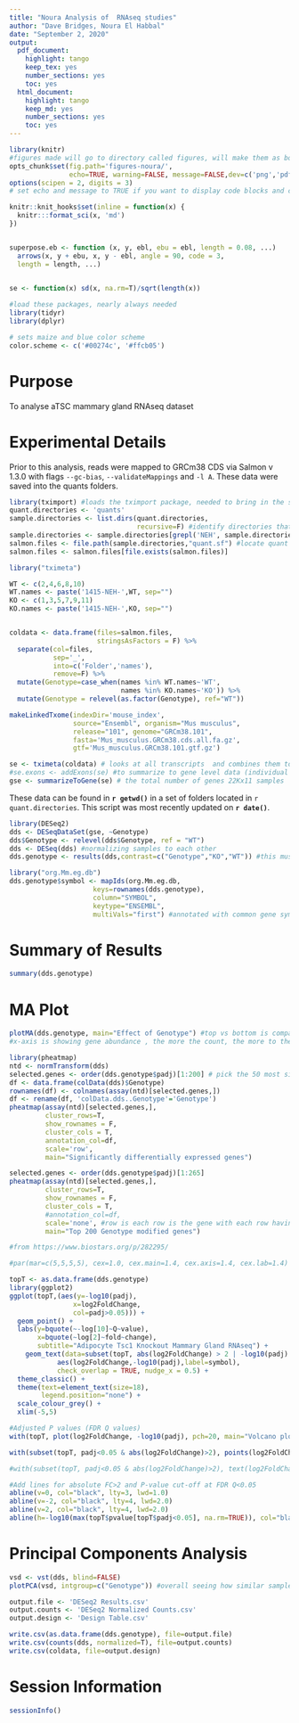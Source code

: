 ```yaml
---
title: "Noura Analysis of  RNAseq studies"
author: "Dave Bridges, Noura El Habbal"
date: "September 2, 2020"
output:
  pdf_document:
    highlight: tango
    keep_tex: yes
    number_sections: yes
    toc: yes
  html_document:
    highlight: tango
    keep_md: yes
    number_sections: yes
    toc: yes
---
```


```r
library(knitr)
#figures made will go to directory called figures, will make them as both png and pdf files 
opts_chunk$set(fig.path='figures-noura/',
               echo=TRUE, warning=FALSE, message=FALSE,dev=c('png','pdf'))
options(scipen = 2, digits = 3)
# set echo and message to TRUE if you want to display code blocks and code output respectively

knitr::knit_hooks$set(inline = function(x) {
  knitr:::format_sci(x, 'md')
})


superpose.eb <- function (x, y, ebl, ebu = ebl, length = 0.08, ...)
  arrows(x, y + ebu, x, y - ebl, angle = 90, code = 3,
  length = length, ...)

  
se <- function(x) sd(x, na.rm=T)/sqrt(length(x))

#load these packages, nearly always needed
library(tidyr)
library(dplyr)

# sets maize and blue color scheme
color.scheme <- c('#00274c', '#ffcb05')
```

# Purpose

To analyse aTSC mammary gland RNAseq dataset

# Experimental Details

Prior to this analysis, reads were mapped to GRCm38 CDS via Salmon v 1.3.0 with flags `--gc-bias`, `--validateMappings` and `-l A`.  These data were saved into the quants folders.

```r
library(tximport) #loads the tximport package, needed to bring in the salmon files
quant.directories <- 'quants'
sample.directories <- list.dirs(quant.directories, 
                                recursive=F) #identify directories that contain salmon output
sample.directories <- sample.directories[grepl('NEH', sample.directories)] #only noura samples
salmon.files <- file.path(sample.directories,"quant.sf") #locate quant files for each directory
salmon.files <- salmon.files[file.exists(salmon.files)]

library("tximeta")

WT <- c(2,4,6,8,10)
WT.names <- paste('1415-NEH-',WT, sep="")
KO <- c(1,3,5,7,9,11)
KO.names <- paste('1415-NEH-',KO, sep="")


coldata <- data.frame(files=salmon.files, 
                      stringsAsFactors = F) %>%
  separate(col=files,
           sep='_',
           into=c('Folder','names'),
           remove=F) %>%
  mutate(Genotype=case_when(names %in% WT.names~'WT',
                            names %in% KO.names~'KO')) %>%
  mutate(Genotype = relevel(as.factor(Genotype), ref="WT"))

makeLinkedTxome(indexDir='mouse_index',
                source="Ensembl", organism="Mus musculus",
                release="101", genome="GRCm38.101",
                fasta='Mus_musculus.GRCm38.cds.all.fa.gz',
                gtf='Mus_musculus.GRCm38.101.gtf.gz')

se <- tximeta(coldata) # looks at all transcripts  and combines them together
#se.exons <- addExons(se) #to summarize to gene level data (individual exons, not done yet)
gse <- summarizeToGene(se) # the total number of genes 22Kx11 samples
```

These data can be found in **`r getwd()`** in a set of folders located in `r quant.directories`. This script was most recently updated on **`r date()`**.

```r
library(DESeq2)
dds <- DESeqDataSet(gse, ~Genotype)
dds$Genotype <- relevel(dds$Genotype, ref = "WT")
dds <- DESeq(dds) #normalizing samples to each other
dds.genotype <- results(dds,contrast=c("Genotype","KO","WT")) #this must be column - numerator - denominator

library("org.Mm.eg.db")
dds.genotype$symbol <- mapIds(org.Mm.eg.db,
                     keys=rownames(dds.genotype),
                     column="SYMBOL",
                     keytype="ENSEMBL",
                     multiVals="first") #annotated with common gene symbols
```

# Summary of Results

```r
summary(dds.genotype) 
```



# MA Plot

```r
plotMA(dds.genotype, main="Effect of Genotype") #top vs bottom is comparing the 2 genotypes KO vs WT differences, 0x-axis means there is no difference in that gene's expression 
#x-axis is showing gene abundance , the more the count, the more to the right the dot will be 
```

```r
library(pheatmap)
ntd <- normTransform(dds)
selected.genes <- order(dds.genotype$padj)[1:200] # pick the 50 most significantly changed genes (up vs down)
df <- data.frame(colData(dds)$Genotype)
rownames(df) <- colnames(assay(ntd)[selected.genes,])
df <- rename(df, 'colData.dds..Genotype'='Genotype')
pheatmap(assay(ntd)[selected.genes,],
         cluster_rows=T,
         show_rownames = F,
         cluster_cols = T,
         annotation_col=df,
         scale='row',
         main="Significantly differentially expressed genes")

selected.genes <- order(dds.genotype$padj)[1:265]
pheatmap(assay(ntd)[selected.genes,],
         cluster_rows=T,
         show_rownames = F,
         cluster_cols = T,
         #annotation_col=df,
         scale='none', #row is each row is the gene with each row having the same average value, normalized. In scale none, each row is still a ngene but no longer with normalized expression, harder to see since genes have different expression levels 
         main="Top 200 Genotype modified genes")
```

```r
#from https://www.biostars.org/p/282295/

#par(mar=c(5,5,5,5), cex=1.0, cex.main=1.4, cex.axis=1.4, cex.lab=1.4)

topT <- as.data.frame(dds.genotype)
library(ggplot2)
ggplot(topT,(aes(y=-log10(padj),
                x=log2FoldChange,
                col=padj>0.05))) +
  geom_point() +
  labs(y=bquote(~-log[10]~Q~value),
       x=bquote(~log[2]~fold~change),
       subtitle="Adipocyte Tsc1 Knockout Mammary Gland RNAseq") +
    geom_text(data=subset(topT, abs(log2FoldChange) > 2 | -log10(padj) > 2.5),
            aes(log2FoldChange,-log10(padj),label=symbol),
            check_overlap = TRUE, nudge_x = 0.5) +
  theme_classic() +
  theme(text=element_text(size=18),
        legend.position="none") +
  scale_colour_grey() +
  xlim(-5,5)

#Adjusted P values (FDR Q values)
with(topT, plot(log2FoldChange, -log10(padj), pch=20, main="Volcano plot", cex=1.0, xlab=bquote(~log[2]~fold~change), ylab=bquote(~-log[10]~Q~value)))

with(subset(topT, padj<0.05 & abs(log2FoldChange)>2), points(log2FoldChange, -log10(padj), pch=20, col="red", cex=0.5))

#with(subset(topT, padj<0.05 & abs(log2FoldChange)>2), text(log2FoldChange, -log10(padj), labels=subset(rownames(topT), topT$padj<0.05 & abs(topT$log2FoldChange)>2), cex=0.8, pos=3))

#Add lines for absolute FC>2 and P-value cut-off at FDR Q<0.05
abline(v=0, col="black", lty=3, lwd=1.0)
abline(v=-2, col="black", lty=4, lwd=2.0)
abline(v=2, col="black", lty=4, lwd=2.0)
abline(h=-log10(max(topT$pvalue[topT$padj<0.05], na.rm=TRUE)), col="black", lty=4, lwd=2.0)
```

# Principal Components Analysis

```r
vsd <- vst(dds, blind=FALSE)
plotPCA(vsd, intgroup=c("Genotype")) #overall seeing how similar samples are to each other, across sample variance, this is not due to genotype since the genotypes are not clustered alone in two separate clusters
```

```r
output.file <- 'DESeq2 Results.csv'
output.counts <- 'DESeq2 Normalized Counts.csv'
output.design <- 'Design Table.csv'

write.csv(as.data.frame(dds.genotype), file=output.file)
write.csv(counts(dds, normalized=T), file=output.counts)
write.csv(coldata, file=output.design)
```

# Session Information

```r
sessionInfo()
```
